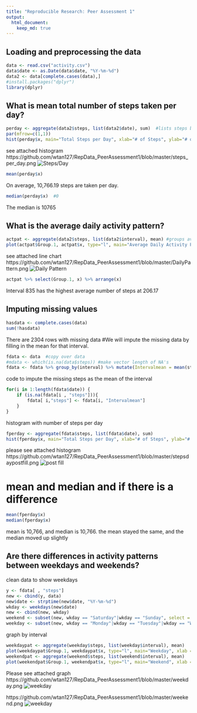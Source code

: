 ```yaml
---
title: "Reproducible Research: Peer Assessment 1"
output: 
  html_document:
    keep_md: true
---
```



## Loading and preprocessing the data
```r
data <- read.csv("activity.csv")
data$date <- as.Date(data$date, "%Y-%m-%d")
data2 <- data[complete.cases(data),]
#install.packages("dplyr")
library(dplyr)
```
## What is mean total number of steps taken per day?
```r
perday <- aggregate(data2$steps, list(data2$date), sum)  #lists steps by day
par(mfrow=c(1,1))
hist(perday$x, main="Total Steps per Day", xlab="# of Steps", ylab="# of days")
```
see attached histogram
https://github.com/wtan127/RepData_PeerAssessment1/blob/master/steps_per_day.png
![Steps/Day](/steps_per_day.png) 
```r
mean(perday$x)  
```
On average, 10,766.19 steps are taken per day.
```r
median(perday$x)  #0
```
 The median is 10765

## What is the average daily activity pattern?
```r
actpat <- aggregate(data2$steps, list(data2$interval), mean) #groups average steps by interval
plot(actpat$Group.1, actpat$x, type="l", main="Average Daily Activity Pattern", xlab = "Interval", ylab="Avg # of Steps")
```
see attached line chart
https://github.com/wtan127/RepData_PeerAssessment1/blob/master/DailyPattern.png
![Daily Pattern](/DailyPattern.png) 

```r
actpat %>% select(Group.1, x) %>% arrange(x)
```
Interval 835 has the highest average number of steps at 206.17

## Imputing missing values
```r
hasdata <- complete.cases(data)
sum(!hasdata)
```
There are 2304 rows with missing data
#We will impute the missing data by filling in the mean for that interval.
```r
fdata <- data  #copy over data
#mdata <- which(is.na(data$steps)) #make vector length of NA's
fdata <- fdata %>% group_by(interval) %>% mutate(Intervalmean = mean(steps, na.rm=TRUE)) #fdata now has Intervalmean column with means
```
code to impute the missing steps as the mean of the interval
```r
for(i in 1:length(fdata$date)) {
	if (is.na(fdata[i , "steps"])){
		fdata[ i,"steps"] <- fdata[i, "Intervalmean"]
 	}
}
```

histogram with number of steps per day
```r
fperday <- aggregate(fdata$steps, list(fdata$date), sum)
hist(fperday$x, main="Total Steps per Day", xlab="# of Steps", ylab="# of days", col="red")
```
please see attached histogram
https://github.com/wtan127/RepData_PeerAssessment1/blob/master/stepsdaypostfill.png
![post fill](/stepsdaypostfill.png)

# mean and median and if there is a difference
```r
mean(fperday$x)
median(fperday$x)
```
mean is 10,766, and median is 10,766. the mean stayed the same, and the median moved up slightly

## Are there differences in activity patterns between weekdays and weekends?

clean data to show weekdays
```r
y <- fdata[ , "steps"]
new <- cbind(y, data)
new$date <- strptime(new$date, "%Y-%m-%d")
wkday <- weekdays(new$date)
new <- cbind(new, wkday)
weekend <- subset(new, wkday == "Saturday"|wkday == "Sunday", select = c(steps, date, interval))
weekday <- subset(new, wkday == "Monday"|wkday == "Tuesday"|wkday == "Wednesday"|wkday == "Thursday"|wkday == "Friday", select = c(steps, date, interval))
```
graph by interval
```r
weekdaypat <- aggregate(weekday$steps, list(weekday$interval), mean)
plot(weekdaypat$Group.1, weekdaypat$x, type="l", main="Weekday", xlab = "Interval", ylab="Avg # of Steps")
weekendpat <- aggregate(weekend$steps, list(weekend$interval), mean)
plot(weekendpat$Group.1, weekendpat$x, type="l", main="Weekend", xlab = "Interval", ylab="Avg # of Steps")
```
Please see attached graph
https://github.com/wtan127/RepData_PeerAssessment1/blob/master/weekday.png
![weekday](/weekday.png)

https://github.com/wtan127/RepData_PeerAssessment1/blob/master/weekend.png
![weekday](/weekend.png)
